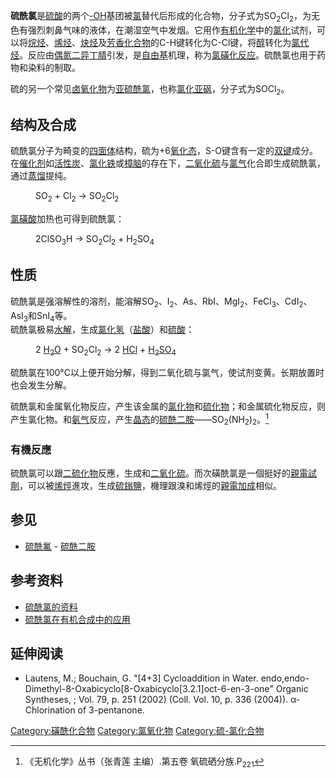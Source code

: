 {{Chembox
|   Name = 硫酰氯
|   ImageFile = Sulfuryl-chloride-2D-dimensions.png
<!-- | ImageSize = 150px -->
|   ImageName = 硫酰氯
|   ImageFile1 = Sulfuryl-chloride-3D-vdW.png
<!-- | ImageSize1 = 150px  -->
|   ImageName1 = 硫酰氯、氯化硫酰、氯化砜
|   IUPACName = Sulfuryl chloride
|   OtherNames = 磺酰氯
|   ImageFile2 = Sulphuryl chloride 25ml.jpg
| Section1 = {{Chembox Identifiers
| CASNo = 7791-25-5
| CASNo_Ref = {{cascite|correct|CAS}}
|  ChemSpiderID_Ref  = {{chemspidercite|correct|chemspider}}|  ChemSpiderID  =  23050
|  PubChem  =  24648
|  InChI  =  1/Cl2O2S/c1-5(2,3)4
|  InChIKey  =  YBBRCQOCSYXUOC-UHFFFAOYAD
|  ChEBI_Ref  = {{ebicite|correct|EBI}}|  ChEBI  =  29291
|  SMILES  =  ClS(Cl)(=O)=O
|  StdInChI_Ref  = {{stdinchicite|correct|chemspider}}|  StdInChI  =  1S/Cl2O2S/c1-5(2,3)4
|  StdInChIKey_Ref  = {{stdinchicite|correct|chemspider}}|  StdInChIKey  =  YBBRCQOCSYXUOC-UHFFFAOYSA-N
|  EINECS  =  232-245-6
}}
| Section2 = {{Chembox Properties
|   Formula = SO<sub>2</sub>Cl<sub>2</sub>
|   MolarMass = 134.9648 
|   Density = 1.665 g/ml, 20 °C
|   Appearance = 无色有刺激气味的发烟液体，储存时变黄
|   Solubility = 水解，但可溶于无水的苯和甲苯中
|   MeltingPt = -54.1 °C
|   BoilingPt = 69.1 °C
  }}
| Section7 = {{Chembox Hazards
| ExternalMSDS = 
| EUClass = 腐蝕性 ('''C''')
| EUIndex = 016-016-00-6 
| NFPA-H = 3
| NFPA-F = 0
| NFPA-R = 2
| NFPA-O =
| RPhrases = {{R14}}, {{R34}}, {{R37}}
| SPhrases = {{S1/2}}, {{S26}}, {{S45}}
| FlashPt = 不可燃
| PEL = 
  }}
| Section8 = {{Chembox Related
|   OtherCpds = [[氯化亚砜|氯化亚砜]]、[[氯磺酸|氯磺酸]]、<br>[[硫酸|硫酸]]、[[硫酰氟|硫酰氟]]}}
}}

'''硫酰氯'''是[[硫酸|硫酸]]的两个[[羟基|-OH]]基团被[[氯|氯]]替代后形成的化合物，分子式为SO<sub>2</sub>Cl<sub>2</sub>，为无色有强烈刺鼻气味的液体，在潮湿空气中发烟。它用作[[有机化学|有机化学]]中的[[氯化|氯化]]试剂，可以将[[烷烃|烷烃]]、[[烯烃|烯烃]]、[[炔烃|炔烃]]及[[芳香化合物|芳香化合物]]的C-H键转化为C-Cl键，将[[醇|醇]]转化为[[氯代烃|氯代烃]]。反应由[[偶氮二异丁腈|偶氮二异丁腈]]引发，是[[自由基|自由基]]机理，称为[[氯磺化反应|氯磺化反应]]。硫酰氯也用于药物和染料的制取。

硫的另一个常见[[卤氧化物|卤氧化物]]为[[亚硫酰氯|亚硫酰氯]]，也称[[氯化亚砜|氯化亚砜]]，分子式为SOCl<sub>2</sub>。

==结构及合成==
硫酰氯分子为畸变的[[四面体|四面体]]结构，硫为+6[[氧化态|氧化态]]，S-O键含有一定的[[双键|双键]]成分。在[[催化剂|催化剂]]如[[活性炭|活性炭]]、[[氯化铁|氯化铁]]或[[樟脑|樟脑]]的存在下，[[二氧化硫|二氧化硫]]与[[氯气|氯气]]化合即生成硫酰氯，通过[[蒸馏|蒸馏]]提纯。
:SO<sub>2</sub> + Cl<sub>2</sub> → SO<sub>2</sub>Cl<sub>2</sub>

[[氯磺酸|氯磺酸]]加热也可得到硫酰氯：
:2ClSO<sub>3</sub>H → SO<sub>2</sub>Cl<sub>2</sub> + H<sub>2</sub>SO<sub>4</sub>

==性质==
硫酰氯是强溶解性的溶剂，能溶解SO<sub>2</sub>、I<sub>2</sub>、As、RbI、MgI<sub>2</sub>、FeCl<sub>3</sub>、CdI<sub>2</sub>、AsI<sub>3</sub>和SnI<sub>4</sub>等。<br />
硫酰氯极易[[水解|水解]]，生成[[氯化氢|氯化氢]]（[[盐酸|盐酸]]）和[[硫酸|硫酸]]：
:2 [[水分子|H<sub>2</sub>O]]  +  SO<sub>2</sub>Cl<sub>2</sub>  →  2 [[盐酸|HCl]] + [[硫酸|H<sub>2</sub>SO<sub>4</sub>]]

硫酰氯在100°C以上便开始分解，得到二氧化硫与氯气，使试剂变黄。长期放置时也会发生分解。


硫酰氯和金属氧化物反应，产生该金属的[[氯化物|氯化物]]和[[硫化物|硫化物]]；和金属硫化物反应，则产生氯化物。和[[氨气|氨气]]反应，产生[[晶态|晶态]]的[[硫酰二胺|硫酰二胺]]——SO<sub>2</sub>(NH<sub>2</sub>)<sub>2</sub>。<ref>《无机化学》丛书（张青莲 主编）.第五卷 氧硫硒分族.P<sub>221</sub></ref>
===有機反應===
硫酰氯可以跟[[二硫化物|二硫化物]]反應，生成{{le|次磺酰氯|sulfenyl chloride}}和[[二氧化硫|二氧化硫]]。而次磺酰氯是一個挺好的[[親電試劑|親電試劑]]，可以被[[烯烴|烯烴]]進攻，生成[[硫鎓鹽|硫鎓鹽]]，機理跟溴和烯烴的[[親電加成|親電加成]]相似。

==参见==
*[[硫酰氟|硫酰氟]] - [[硫酰二胺|硫酰二胺]]

==参考资料==
{{reflist}}
*[https://web.archive.org/web/20070228150726/http://www.chem.unep.ch/irptc/sids/OECDSIDS/7791255.pdf 硫酰氯的资料]
*[http://www.mrw.interscience.wiley.com/eros/articles/rs140/frame.html 硫酰氯在有机合成中的应用] {{Wayback|url=http://www.mrw.interscience.wiley.com/eros/articles/rs140/frame.html |date=20200603054438 }}

==延伸阅读==
*Lautens, M.; Bouchain, G. "[4+3] Cycloaddition in Water. endo,endo-Dimethyl-8-Oxabicyclo[8-Oxabicyclo[3.2.1]oct-6-en-3-one" Organic Syntheses, ; Vol. 79, p. 251 (2002) (Coll. Vol. 10, p. 336 (2004)).  α-Chlorination of 3-pentanone.

{{硫化合物}}

[[Category:磺酰化合物|Category:磺酰化合物]]
[[Category:氯氧化物|Category:氯氧化物]]
[[Category:硫-氯化合物|Category:硫-氯化合物]]